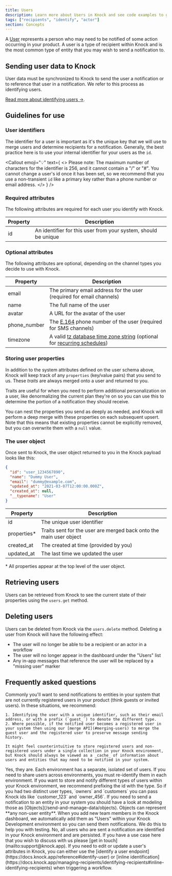 ```yaml
---
title: Users
description: Learn more about Users in Knock and see code examples to get started.
tags: ["recipients", "identify", "actor"]
section: Concepts
---
```


A [User](/reference#users) represents a person who may need to be notified of some action occurring in your product. A user is a type of recipient within Knock and is the most common type of entity that you may wish to send a notification to.

## Sending user data to Knock

User data must be synchronized to Knock to send the user a notification or to reference that user in a notification. We refer to this process as identifying users.

[Read more about identifying users ->](/managing-recipients/identifying-recipients).

## Guidelines for use

### User identifiers

The identifier for a user is important as it's the unique key that we will use to merge users and determine recipients for a notification. Generally, the best practice here is to use your internal identifier for your users as the `id`.

<Callout
  emoji="💡"
  text={
    <>
      <span className="font-bold">Please note:</span> The maximum number of
      characters for the identifier is 256, and it cannot contain a "/" or "#".
      You <span className="font-bold">cannot change</span> a user's id once it
      has been set, so we recommend that you use a non-transient `id` like a
      primary key rather than a phone number or email address.
    </>
  }
/>

### Required attributes

The following attributes are required for each user you identify with Knock.

| Property | Description                                                    |
| -------- | -------------------------------------------------------------- |
| id       | An identifier for this user from your system, should be unique |

### Optional attributes

The following attributes are optional, depending on the channel types you decide to use with Knock.

| Property     | Description                                                                                                                                                                                                                 |
| ------------ | --------------------------------------------------------------------------------------------------------------------------------------------------------------------------------------------------------------------------- |
| email        | The primary email address for the user (required for email channels)                                                                                                                                                        |
| name         | The full name of the user                                                                                                                                                                                                   |
| avatar       | A URL for the avatar of the user                                                                                                                                                                                            |
| phone_number | The [E.164](https://www.twilio.com/docs/glossary/what-e164) phone number of the user (required for SMS channels)                                                                                                            |
| timezone     | A valid [tz database time zone string](https://en.wikipedia.org/wiki/List_of_tz_database_time_zones) (optional for [recurring schedules](/concepts/schedules#scheduling-workflows-with-recurring-schedules-for-recipients)) |

### Storing user properties

In addition to the system attributes defined on the user schema above, Knock will keep track of any `properties` (key/value pairs) that you send to us. These _traits_ are always merged onto a user and returned to you.

Traits are useful for when you need to perform additional personalization on a user, like denormalizing the current plan they're on so you can use this to determine the portion of a notification they should receive.

You can nest the properties you send as deeply as needed, and Knock will perform a deep merge with these properties on each subsequent upsert. Note that this means that existing properties cannot be explicitly removed, but you can overwrite them with a `null` value.

### The user object

Once sent to Knock, the user object returned to you in the Knock payload looks like this:

```json title="User object"
{
  "id": "user_1234567890",
  "name": "Dummy User",
  "email": "dummy@example.com",
  "updated_at": "2021-03-07T12:00:00.000Z",
  "created_at": null,
  "__typename": "User"
}
```

| Property     | Description                                                        |
| ------------ | ------------------------------------------------------------------ |
| id           | The unique user identifier                                         |
| properties\* | Traits sent for the user are merged back onto the main user object |
| created_at   | The created at time (provided by you)                              |
| updated_at   | The last time we updated the user                                  |

\* All properties appear at the top level of the user object.

## Retrieving users

Users can be retrieved from Knock to see the current state of their properties using the `users.get` method.

<MultiLangCodeBlock snippet="users.get" title="Get a user" />

## Deleting users

Users can be deleted from Knock via the `users.delete` method. Deleting a user from Knock will have the following effect:

- The user will no longer be able to be a recipient or an actor in a workflow
- The user will no longer appear in the dashboard under the "Users" list
- Any in-app messages that reference the user will be replaced by a "missing user" marker

<MultiLangCodeBlock snippet="users.delete" title="Delete a user" />

## Frequently asked questions

<AccordionGroup>
  <Accordion title="What do I do if my notification recipients aren't yet users?">
    Commonly you'll want to send notifications to entities in your system that are not currently registered users in your product (think guests or invited users). In these situations, we recommend:

    1. Identifying the user with a unique identifier, such as their email address, or with a prefix (`guest_`) to denote the different type.
    2. Where possible, if the notified user becomes a registered user in your system then using our [merge API](#merging-users) to merge the guest user and the registered user to preserve message sending history.

    It might feel counterintuitive to store registered users and non-registered users under a single collection in your Knock environment, but Knock should always be viewed as a _cache_ of information about users and entities that may need to be notified in your system.

  </Accordion>
  <Accordion title="Are users unique per environment?">
    Yes, they are. Each environment has a separate, isolated set of users. If you need to share users across environments, you must re-identify them in each environment.
  </Accordion>
  <Accordion title="What do I do if I have different types of users?">
    If you want to store and notify different types of users within your Knock environment, we recommend prefixing the id with the type. So if you had two distinct user types, `owners` and `customers` you can pass Knock ids like `customer_123` and `owner_456`.
  </Accordion>
  <Accordion title="How can I send a notification to a non-user entity?">
    If you need to send a notification to an entity in your system you should have a look at modeling those as [Objects](/send-and-manage-data/objects). Objects can represent **any non-user entity**.
  </Accordion>
  <Accordion title="Why do I see my team members as users in Knock?">
    When you add new team members in the Knock dashboard, we automatically add them as "Users" within your Knock Development environment so you can send them notifications. We do this to help you with testing.
  </Accordion>
  <Accordion title="Can I avoid storing user data in Knock?">
    No, all users who are sent a notification are identified in your Knock environment and are persisted. If you have a use case here that you wish to discuss with us please [get in touch](mailto:support@knock.app).
  </Accordion>
  <Accordion title="How can I update a user's attributes?">
    If you need to edit or update a user's attributes in Knock, you can either use the [identify a user endpoint](https://docs.knock.app/reference#identify-user) or [inline identification](https://docs.knock.app/managing-recipients/identifying-recipients#inline-identifying-recipients) when triggering a workflow.
  </Accordion>
</AccordionGroup>
